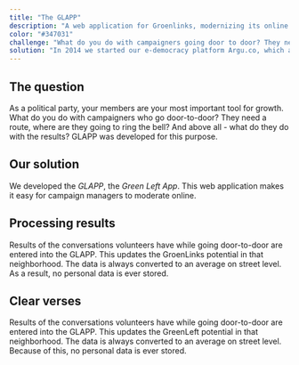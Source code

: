 ```yaml
---
title: "The GLAPP"
description: "A web application for Groenlinks, modernizing its online and offline campaigns."
color: "#347031"
challenge: "What do you do with campaigners going door to door? They need a route, where are they going to ring the bell? And most importantly - what do they do with the results? For this, GLAPP was developed."
solution: "In 2014 we started our e-democracy platform Argu.co, which aims to engage citizens in decision-making processes. We worked with many governments and hosted online discussions where people shared ideas, opinions and voted on issues. Although we've seen that e-democracy and civic participation can be very successful, one key element is often missing: the actual decision-making process."
---
```


## The question

As a political party, your members are your most important tool for growth.
What do you do with campaigners who go door-to-door?
They need a route, where are they going to ring the bell?
And above all - what do they do with the results? GLAPP was developed for this purpose.

## Our solution

We developed the _GLAPP_, the _Green Left App_.
This web application makes it easy for campaign managers to moderate online.

## Processing results

Results of the conversations volunteers have while going door-to-door are entered into the GLAPP. This updates the GroenLinks potential in that neighborhood. The data is always converted to an average on street level. As a result, no personal data is ever stored.

## Clear verses

Results of the conversations volunteers have while going door-to-door are entered into the GLAPP. This updates the GreenLeft potential in that neighborhood. The data is always converted to an average on street level. Because of this, no personal data is ever stored.
